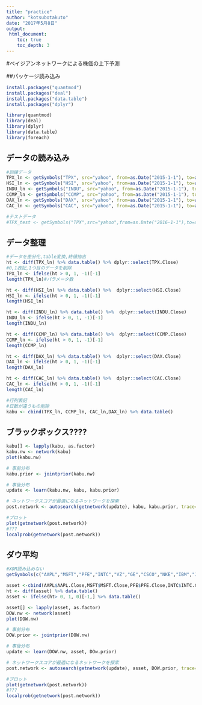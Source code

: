 ```yaml
---
title: "practice"
author: "kotsubotakuto"
date: "2017年5月8日"
output: 
 html_document:
    toc: true
    toc_depth: 3
---
```

#ベイジアンネットワークによる株価の上下予測

##パッケージ読み込み

```r
install.packages("quantmod")
install.packages("deal")
install.packages("data.table")
install.packages("dplyr")
```

```r
library(quantmod)
library(deal)
library(dplyr)
library(data.table)
library(foreach)
```

## データの読み込み

```r
#訓練データ
TPX_ln <- getSymbols("TPX", src="yahoo", from=as.Date("2015-1-1"), to=as.Date("2015-12-31"), auto.assign=FALSE) #TOPIX
HSI_ln <- getSymbols("HSI", src="yahoo", from=as.Date("2015-1-1"), to=as.Date("2015-12-31"), auto.assign=FALSE) #HSI
INDU_ln <- getSymbols("INDU", src="yahoo", from=as.Date("2015-1-1"), to=as.Date("2015-12-31"), auto.assign=FALSE) #NYダウ
CCMP_ln <- getSymbols("CCMP", src="yahoo", from=as.Date("2015-1-1"), to=as.Date("2015-12-31"), auto.assign=FALSE) #ナスダック
DAX_ln <- getSymbols("DAX", src="yahoo", from=as.Date("2015-1-1"), to=as.Date("2015-12-31"), auto.assign=FALSE) #ドイツ
CAC_ln <- getSymbols("CAC", src="yahoo", from=as.Date("2015-1-1"), to=as.Date("2015-12-31"), auto.assign=FALSE) #フランス

#テストデータ
#TPX_test <- getSymbols("TPX",src="yahoo",from=as.Date("2016-1-1"),to=as.Date("2016-12-31"),auto.assign=FALSE)
```


## データ整理

```r
#データを差分化,table変換,終値抽出
ht <- diff(TPX_ln) %>% data.table() %>% dplyr::select(TPX.Close)
#0,1表記,1つ目のデータを削除
TPX_ln <- ifelse(ht > 0, 1, -1)[-1]
length(TPX_ln)#パラメータ数

ht <- diff(HSI_ln) %>% data.table() %>%  dplyr::select(HSI.Close)
HSI_ln <- ifelse(ht > 0, 1, -1)[-1]
length(HSI_ln)

ht <- diff(INDU_ln) %>% data.table() %>%  dplyr::select(INDU.Close)
INDU_ln <- ifelse(ht > 0, 1, -1)[-1]
length(INDU_ln)

ht <- diff(CCMP_ln) %>% data.table() %>%  dplyr::select(CCMP.Close)
CCMP_ln <- ifelse(ht > 0, 1, -1)[-1]
length(CCMP_ln)

ht <- diff(DAX_ln) %>% data.table() %>%  dplyr::select(DAX.Close)
DAX_ln <- ifelse(ht > 0, 1, -1)[-1]
length(DAX_ln)

ht <- diff(CAC_ln) %>% data.table() %>%  dplyr::select(CAC.Close)
CAC_ln <- ifelse(ht > 0, 1, -1)[-1]
length(CAC_ln)

#行列表記
#日数が違うもの削除
kabu <- cbind(TPX_ln, CCMP_ln, CAC_ln,DAX_ln) %>% data.table()
```

## ブラックボックス????

```r
kabu[] <- lapply(kabu, as.factor)
kabu.nw <- network(kabu)
plot(kabu.nw)

# 事前分布
kabu.prior <- jointprior(kabu.nw)

# 事後分布
update <- learn(kabu.nw, kabu, kabu.prior)

# ネットワークスコアが最適になるネットワークを探索
post.network <- autosearch(getnetwork(update), kabu, kabu.prior, trace=FALSE)

#プロット
plot(getnetwork(post.network))
#???
localprob(getnetwork(post.network))
```

## ダウ平均

```r
#XOM読み込めない
getSymbols(c("AAPL","MSFT","PFE","INTC","VZ","GE","CSCO","NKE","IBM","JPM","MRK","V","KO","DIS","WMT","DD","CVX","PG","JNJ"             ,"CAT","AXP","BA","HD","MCD","UTX","GS","UNH","MMM","TRV")             ,from=as.Date("2015-01-01"), to=as.Date("2015-12-31"))
```

```r
asset <-cbind(AAPL$AAPL.Close,MSFT$MSFT.Close,PFE$PFE.Close,INTC$INTC.Close,VZ$VZ.Close,GE$GE.Close,CSCO$CSCO.Close,NKE$NKE.Close,IBM$IBM.Close,JPM$JPM.Close,MRK$MRK.Close,V$V.Close,KO$KO.Close,DIS$DIS.Close,WMT$WMT.Close,DD$DD.Close,CVX$CVX.Close,PG$PG.Close,JNJ$JNJ.Close,CAT$CAT.Close,AXP$AXP.Close,BA$BA.Close,HD$HD.Close,MCD$MSD.Close,UTX$UTX.Close,GS$GS.Close,UNH$UNH.Close,MMM$MMM.Close,TRV$TRV.Close) 
ht <- diff(asset) %>% data.table()
asset <- ifelse(ht> 0, 1, 0)[-1,] %>% data.table()
```

```r
asset[] <- lapply(asset, as.factor)
DOW.nw <- network(asset)
plot(DOW.nw)

# 事前分布
DOW.prior <- jointprior(DOW.nw)

# 事後分布
update <- learn(DOW.nw, asset, DOw.prior)

# ネットワークスコアが最適になるネットワークを探索
post.network <- autosearch(getnetwork(update), asset, DOW.prior, trace=FALSE)

#プロット
plot(getnetwork(post.network))
#???
localprob(getnetwork(post.network))
```

